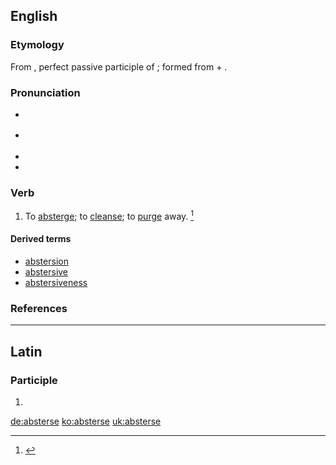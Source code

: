==English==

===Etymology===
From {{etyl|la|en}} {{term|abstersus|lang=la}}, perfect passive participle of {{m|la|abstergeō||wipe off, wipe away}}; formed from {{term|abs-|lang=la}} + {{m|la|tergeō||wipe}}.

===Pronunciation===
* {{a|RP}} {{IPA|/əbˈstɜː(ɹ)s/}}
* {{a|US}} {{IPA|/æbˈstɝs/|/əbˈstɝs/}}
* {{hyphenation|ab|sterse|lang=en}}
* {{rhymes|ɜːs}}

===Verb===
{{en-verb|absters|ing}}

# {{context|transitive|now|rare|lang=en}} To [[absterge]]; to [[cleanse]]; to [[purge]] away. {{defdate|First attested around 1350 to 1470.}}<ref name=SOED>{{R:SOED5|page=10}}</ref>

====Derived terms====
* [[abstersion]]
* [[abstersive]]
* [[abstersiveness]]

===References===
<references/>

----

==Latin==

===Participle===
{{la-part-form|absterse}}

# {{inflection of|abstersus||voc|m|s|lang=la}}

[[de:absterse]]
[[ko:absterse]]
[[uk:absterse]]